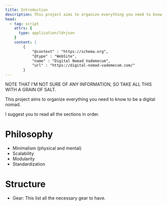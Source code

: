 ```yaml
---
title: Introduction
description: This project aims to organize everything you need to know to be a digital nomad
head:
  - tag: script
    attrs: { 
      type: application/ld+json
    }
    content: |
        {
            "@context" : "https://schema.org",
            "@type" : "WebSite",
            "name" : "Digital Nomad Vademecum",
            "url" : "https://digital-nomad-vademecum.com/"
        }
---
```


NOTE THAT I'M NOT SURE OF ANY INFORMATION, SO TAKE ALL THIS WITH A GRAIN OF SALT.

This project aims to organize everything you need to know to be a digital nomad.

I suggest you to read all the sections in order.

# Philosophy

- Minimalism (physical and mental)
- Scalability
- Modularity
- Standardization

# Structure

- Gear: This list all the necessary gear to have.
